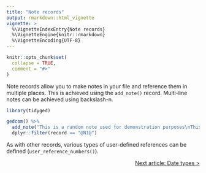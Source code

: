 ```yaml
---
title: "Note records"
output: rmarkdown::html_vignette
vignette: >
  %\VignetteIndexEntry{Note records}
  %\VignetteEngine{knitr::rmarkdown}
  %\VignetteEncoding{UTF-8}
---
```


```r
knitr::opts_chunk$set(
  collapse = TRUE,
  comment = "#>"
)
```

Note records allow you to make notes in your file and reference them in multiple places. This is achieved using the `add_note()` record. Multi-line notes can be achieved using backslash-n.

```r
library(tidyged)

gedcom() %>% 
  add_note("This is a random note used for demonstration purposes\nThis is a new line.") %>% 
  dplyr::filter(record == "@N1@")
```

As with other records, various types of user-defined references can be defined (`user_reference_numbers()`).



<p style="text-align: right;"><a href="https://jl5000.github.io/tidyged/articles/dates.html">Next article: Date types ></a></p>